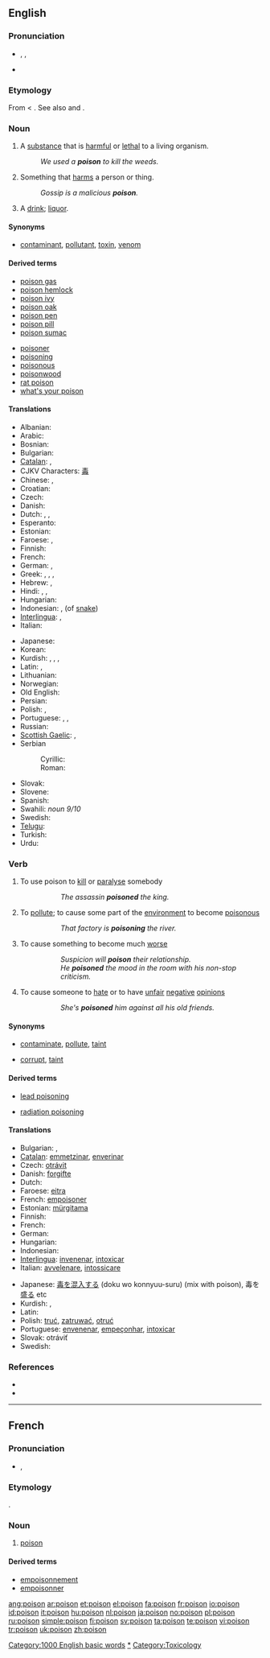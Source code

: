 {{see|poisson|Poisson}}
==English==
{{wikipedia}}

===Pronunciation===
* {{enPR|poi'zən}}, {{IPA|/ˈpɔɪz(ə)n/}}, {{SAMPA|/"pOIz(@)n/}}
* {{audio|en-us-poison.ogg|Audio (US)}}
*: {{rhymes|ɔɪzən}}

===Etymology===
From {{OF.}} {{term|puison|lag=fro}} < {{L.}} {{term|potio|lang=la}}. See also {{term|potion}} and {{term|potable}}.

===Noun===
{{en-noun}}

# A [[substance]] that is [[harmful]] or [[lethal]] to a living organism.
#: ''We used a '''poison''' to kill the weeds.''
# Something that [[harm]]s a person or thing.
#: ''Gossip is a malicious '''poison'''.''
# {{idiomatic}} A [[drink]]; [[liquor]].

====Synonyms====
*{{sense|substance that is harmful}} [[contaminant]], [[pollutant]], [[toxin]], [[venom]]

====Derived terms====
{{top2}}
* [[poison gas]]
* [[poison hemlock]]
* [[poison ivy]]
* [[poison oak]]
* [[poison pen]]
* [[poison pill]]
* [[poison sumac]]
{{mid2}}
* [[poisoner]]
* [[poisoning]]
* [[poisonous]]
* [[poisonwood]]
* [[rat poison]]
* [[what's your poison]]
{{bottom}}

====Translations====
{{trans-top|substance harmful to a living organism}}
* Albanian: {{t-|sq|helm|m|xs=Albanian}}
* Arabic: {{t-|ar|سم|m|tr=summ|sc=Arab}}
* Bosnian: {{t-|bs|otrov|m}}
* Bulgarian: {{t+|bg|отрова|f|sc=Cyrl}}
* [[Catalan]]: {{t-|ca|verí|m}}, {{t-|ca|metzina|f}}
* CJKV Characters: [[毒]]
* Chinese: {{t-|cmn|毒物|tr=dúwù|sc=Hani|xs=Mandarin}}, {{t|cmn|毒药|tr=dúyào|sc=Hani|xs=Mandarin}}
* Croatian: {{t-|hr|otrov|m}}
* Czech: {{t+|cs|jed|m}}
* Danish: {{t-|da|gift}}
* Dutch: {{t+|nl|gif|n}}, {{t+|nl|vergif|n}}, {{t+|nl|vergift|n}}
* Esperanto: {{t-|eo|veneno|xs=Esperanto}}
* Estonian: {{t-|et|mürk}}
* Faroese: {{t-|fo|gift|f|xs=Faroese}}, {{t-|fo|eitur|n|xs=Faroese}}
* Finnish: {{t+|fi|myrkky}}
* French: {{t+|fr|poison|m}}
* German: {{t+|de|Gift|n}}, {{t|de|Giftstoff|m}}
* Greek: {{t+|el|δηλητήριο|n|sc=Grek}}, {{t+|el|φαρμάκι|n|sc=Grek}}, {{t+|el|ιός|m|sc=Grek}}, {{t+|el|φόλα|f|sc=Grek}}
* Hebrew: {{t-|he|רעל|רַעַל|m|tr=ra'àl|sc=Hebr}}, {{t-|he|סם|סַם|m|tr=sam|sc=Hebr}}
* Hindi: {{t|hi|विष|tr=viś|sc=Deva|xs=Hindi}}, {{t-|hi|ज़हर|tr=zahr|sc=Deva|xs=Hindi}}, {{t-|hi|जहर|tr=jahr|sc=Deva|xs=Hindi}}
* Hungarian: {{t+|hu|méreg}}
* Indonesian: {{t+|id|racun|xs=Indonesian}}, {{t|id|bisa|xs=Indonesian}} (of [[snake]])
* [[Interlingua]]: {{t-|ia|veneno|xs=Interlingua}}, {{t|ia|toxico|xs=Interlingua}}
* Italian: {{t+|it|veleno|m}}
{{trans-mid}}
* Japanese: {{t+|ja|毒|tr=[[どく]], doku|sc=Jpan}}
* Korean: {{t+|ko|독|tr=dok|sc=Hang}}
* Kurdish: {{t+|ku|jehr|f}}, {{t+|ku|jar|f}}, {{t|ku|ده‌رمانخوارد|sc=KUchar}}, {{t|ku|ژه‌هر|sc=KUchar}}
* Latin: {{t-|la|venenum|n}}, {{t-|la|toxicum|n}}
* Lithuanian: {{t-|lt|nuodai|n|xs=Lithuanian}}
* Norwegian: {{t-|no|gift|c}}
* Old English: {{t-|ang|ator|n|alt=ātor|xs=Old English}}
* Persian: {{t+|fa|زهر|tr=zæhr|sc=FAchar|xs=Persian}}
* Polish: {{t+|pl|trucizna|f}}, {{t+|pl|jad|n}}
* Portuguese: {{t+|pt|veneno|m}}, {{t+|pt|peçonha|f}}, {{t+|pt|tóxico|m}}
* Russian: {{t+|ru|яд|m|tr=jad|sc=Cyrl}}
* [[Scottish Gaelic]]: {{t-|gd|átor|xs=Scottish Gaelic}}, {{t-|gd|nimh|m|xs=Scottish Gaelic}}
* Serbian
*: Cyrillic: {{t-|sr|отров|m|sc=Cyrl}}
*: Roman: {{t-|sr|otrov|m}}
* Slovak: {{t-|sk|jed|m}}
* Slovene: {{t+|sl|strup|m}}
* Spanish: {{t+|es|veneno|m}}
* Swahili: {{t-|sw|sumu|xs=Swahili}}  ''noun 9/10''
* Swedish: {{t+|sv|gift|n}}
* [[Telugu]]: {{t|te|విషం|tr=visham|sc=Telu}}
* Turkish: {{t+|tr|zehir}}
* Urdu: {{t-|ur|زہر|m|tr=zahr|sc=URchar|xs=Urdu}}
{{trans-bottom}}

{{trans-top|something that harms}}
{{trans-mid}}
{{trans-bottom}}

{{trans-top|liquor}}
{{trans-mid}}
{{trans-bottom}}

===Verb===
{{en-verb}}

# {{transitive}} To use poison to [[kill]] or [[paralyse]] somebody
#:: ''The assassin '''poisoned''' the king.''
# {{transitive}} To [[pollute]]; to cause some part of the [[environment]] to become [[poisonous]]
#:: ''That factory is '''poisoning''' the river.''
# {{transitive}} To cause something to become much [[worse]]
#:: ''Suspicion will '''poison''' their relationship.''
#:: ''He '''poisoned''' the mood in the room with his non-stop criticism.''
# {{transitive}} To cause someone to [[hate]] or to have [[unfair]] [[negative]] [[opinion]]s
#:: ''She's '''poisoned''' him against all his old friends.''

====Synonyms====
* {{sense|to pollute}} [[contaminate]], [[pollute]], [[taint]]
* {{sense|to cause to become worse}} [[corrupt]], [[taint]]

====Derived terms====
{{top2}}
* [[lead poisoning]]
{{mid2}}
* [[radiation poisoning]]
{{bottom}}

====Translations====
{{trans-top|to use poison to kill or paralyse}}
* Bulgarian: {{t+|bg|тровя|sc=Cyrl}}, {{t+|bg|отравям|sc=Cyrl}}
* [[Catalan]]: [[emmetzinar]], [[enverinar]]
* Czech: [[otrávit]]
* Danish: [[forgifte]]
* Dutch: {{t+|nl|vergiftigen}}
* Faroese: [[eitra]]
* French: [[empoisoner]]
* Estonian: [[mürgitama]]
* Finnish: {{t+|fi|myrkyttää}}
* French: {{t+|fr|empoisonner}}
* German: {{t+|de|vergiften}}
* Hungarian: {{t+|hu|megmérgez}}
* Indonesian: {{t+|id|racun|alt=meracuni|xs=Indonesian}}
* [[Interlingua]]: [[invenenar]], [[intoxicar]]
* Italian: [[avvelenare]], [[intossicare]]
{{trans-mid}}
* Japanese: [[毒]]を[[混入]]する (doku wo konnyuu-suru) (mix with poison), 毒を[[盛る]] etc
* Kurdish: {{t+|ku|jehr kirin}}, {{t+|ku|jehr dan}}
* Latin: {{t-|la|veneno}}
* Polish: [[truć]], [[zatruwać]], [[otruć]]
* Portuguese: [[envenenar]], [[empeçonhar]], [[intoxicar]]
* Slovak: otráviť
* Swedish: {{t+|sv|förgifta}}
{{trans-bottom}}

===References===
* {{R:Online Etymology Dictionary}}
* {{R:Webster 1913}}

[[Category:1000 English basic words]]
[[Category:Poisons|*]]
[[Category:Toxicology]]

----

==French==

===Pronunciation===
* {{IPA|/pwazɔ̃ /}}, {{SAMPA|/pwazO~/}}

===Etymology===
{{L.|fr}} {{term|potio|lang=la}}.

===Noun===
{{fr-noun|m}}

# [[#English|poison]]

====Derived terms====
*[[empoisonnement]]
*[[empoisonner]]

[[ang:poison]]
[[ar:poison]]
[[et:poison]]
[[el:poison]]
[[fa:poison]]
[[fr:poison]]
[[io:poison]]
[[id:poison]]
[[it:poison]]
[[hu:poison]]
[[nl:poison]]
[[ja:poison]]
[[no:poison]]
[[pl:poison]]
[[ru:poison]]
[[simple:poison]]
[[fi:poison]]
[[sv:poison]]
[[ta:poison]]
[[te:poison]]
[[vi:poison]]
[[tr:poison]]
[[uk:poison]]
[[zh:poison]]